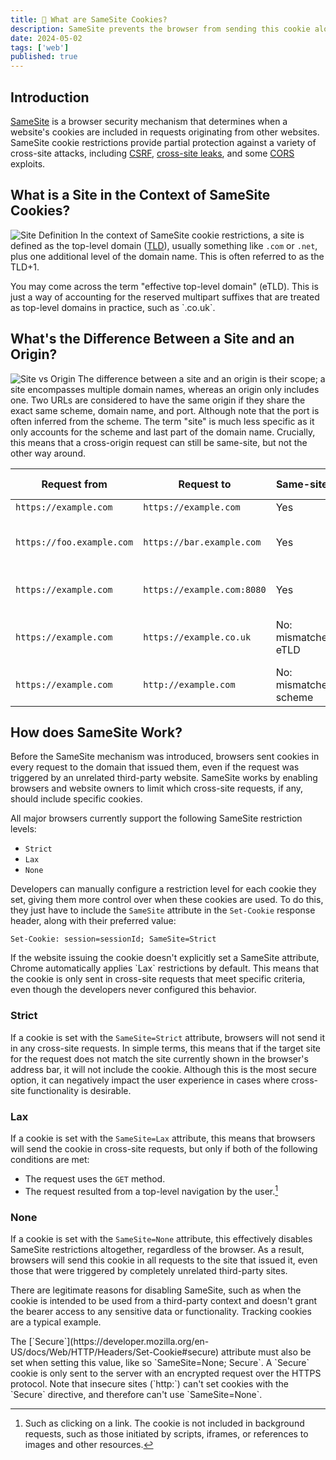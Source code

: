 ```yaml
---
title: 🍪 What are SameSite Cookies?
description: SameSite prevents the browser from sending this cookie along with cross-site requests. The main goal is to mitigate the risk of cross-origin information leakage. It also provides some protection against cross-site request forgery attacks.
date: 2024-05-02
tags: ['web']
published: true
---
```


## Introduction

[SameSite](https://developer.mozilla.org/en-US/docs/Web/HTTP/Headers/Set-Cookie#samesitesamesite-value) is a browser security mechanism that determines when a website's cookies are included in requests originating from other websites. SameSite cookie restrictions provide partial protection against a variety of cross-site attacks, including [CSRF](https://developer.mozilla.org/en-US/docs/Glossary/CSRF), [cross-site leaks](https://en.wikipedia.org/wiki/Cross-site_leaks), and some [CORS](https://developer.mozilla.org/en-US/docs/Web/HTTP/CORS) exploits.

## What is a Site in the Context of SameSite Cookies?

![Site Definition](../img/2024-05-02/site-definition.png)
In the context of SameSite cookie restrictions, a site is defined as the top-level domain ([TLD](https://developer.mozilla.org/en-US/docs/Glossary/TLD)), usually something like `.com` or `.net`, plus one additional level of the domain name. This is often referred to as the TLD+1.

<Callout>
  You may come across the term "effective top-level domain" (eTLD). This is just
  a way of accounting for the reserved multipart suffixes that are treated as
  top-level domains in practice, such as `.co.uk`.
</Callout>

## What's the Difference Between a Site and an Origin?

![Site vs Origin](../img/2024-05-02/site-vs-origin.png)
The difference between a site and an origin is their scope; a site encompasses multiple domain names, whereas an origin only includes one. Two URLs are considered to have the same origin if they share the exact same scheme, domain name, and port. Although note that the port is often inferred from the scheme. The term "site" is much less specific as it only accounts for the scheme and last part of the domain name. Crucially, this means that a cross-origin request can still be same-site, but not the other way around.

| Request from              | Request to                 | Same-site?            | Same-origin?               |
| ------------------------- | -------------------------- | --------------------- | -------------------------- |
| `https://example.com`     | `https://example.com`      | Yes                   | Yes                        |
| `https://foo.example.com` | `https://bar.example.com`  | Yes                   | No: mismatched domain name |
| `https://example.com`     | `https://example.com:8080` | Yes                   | No: mismatched port        |
| `https://example.com`     | `https://example.co.uk`    | No: mismatched eTLD   | No: mismatched domain name |
| `https://example.com`     | `http://example.com`       | No: mismatched scheme | No: mismatched scheme      |

## How does SameSite Work?

Before the SameSite mechanism was introduced, browsers sent cookies in every request to the domain that issued them, even if the request was triggered by an unrelated third-party website. SameSite works by enabling browsers and website owners to limit which cross-site requests, if any, should include specific cookies.

All major browsers currently support the following SameSite restriction levels:

- `Strict`
- `Lax`
- `None`

Developers can manually configure a restriction level for each cookie they set, giving them more control over when these cookies are used. To do this, they just have to include the `SameSite` attribute in the `Set-Cookie` response header, along with their preferred value:

```http
Set-Cookie: session=sessionId; SameSite=Strict
```

<Callout>
  If the website issuing the cookie doesn't explicitly set a SameSite attribute,
  Chrome automatically applies `Lax` restrictions by default. This means that
  the cookie is only sent in cross-site requests that meet specific criteria,
  even though the developers never configured this behavior.
</Callout>

### Strict

If a cookie is set with the `SameSite=Strict` attribute, browsers will not send it in any cross-site requests. In simple terms, this means that if the target site for the request does not match the site currently shown in the browser's address bar, it will not include the cookie. Although this is the most secure option, it can negatively impact the user experience in cases where cross-site functionality is desirable.

### Lax

If a cookie is set with the `SameSite=Lax` attribute, this means that browsers will send the cookie in cross-site requests, but only if both of the following conditions are met:

- The request uses the `GET` method.
- The request resulted from a top-level navigation by the user.[^1]

### None

If a cookie is set with the `SameSite=None` attribute, this effectively disables SameSite restrictions altogether, regardless of the browser. As a result, browsers will send this cookie in all requests to the site that issued it, even those that were triggered by completely unrelated third-party sites.

There are legitimate reasons for disabling SameSite, such as when the cookie is intended to be used from a third-party context and doesn't grant the bearer access to any sensitive data or functionality. Tracking cookies are a typical example.

<Callout type="warning">
  The
  [`Secure`](https://developer.mozilla.org/en-US/docs/Web/HTTP/Headers/Set-Cookie#secure)
  attribute must also be set when setting this value, like so `SameSite=None;
  Secure`. A `Secure` cookie is only sent to the server with an encrypted
  request over the HTTPS protocol. Note that insecure sites (`http:`) can't set
  cookies with the `Secure` directive, and therefore can't use `SameSite=None`.
</Callout>

[^1]: Such as clicking on a link. The cookie is not included in background requests, such as those initiated by scripts, iframes, or references to images and other resources.
